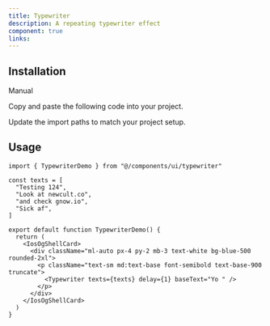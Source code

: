 ```yaml
---
title: Typewriter
description: A repeating typewriter effect
component: true
links:
---
```


<ComponentPreview
  name="typewriter-demo"
  className="[&_.preview>[data-orientation=vertical]]:sm:max-w-[70%]"
  description="All variations"
/>

## Installation

<Tabs defaultValue="manual">

<TabsList>
  <TabsTrigger value="manual">Manual</TabsTrigger>
</TabsList>

<TabsContent value="manual">

<Steps>

<Step>Copy and paste the following code into your project.</Step>

<ComponentSource name="typewriter" />

<Step>Update the import paths to match your project setup.</Step>

</Steps>

</TabsContent>

</Tabs>

## Usage

```tsx
import { TypewriterDemo } from "@/components/ui/typewriter"
```

```tsx
const texts = [
  "Testing 124",
  "Look at newcult.co",
  "and check gnow.io",
  "Sick af",
]

export default function TypewriterDemo() {
  return (
    <IosOgShellCard>
      <div className="ml-auto px-4 py-2 mb-3 text-white bg-blue-500 rounded-2xl">
        <p className="text-sm md:text-base font-semibold text-base-900 truncate">
          <Typewriter texts={texts} delay={1} baseText="Yo " />
        </p>
      </div>
    </IosOgShellCard>
  )
}
```
